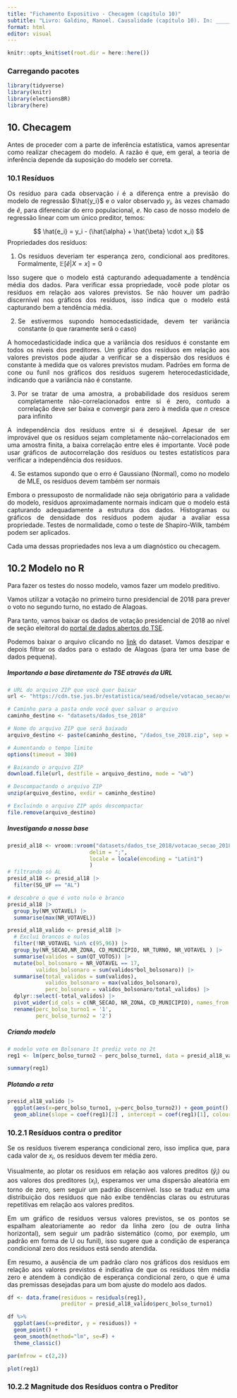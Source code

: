 ```yaml
---
title: "Fichamento Expositivo - Checagem (capítulo 10)"
subtitle: "Livro: Galdino, Manoel. Causalidade (capítulo 10). In: _______. Introdução à Regressão para Ciências Sociais"
format: html
editor: visual
---
```


```r
knitr::opts_knit$set(root.dir = here::here())
```

::: {style="text-align: justify"}
### Carregando pacotes

```r
library(tidyverse)
library(knitr)
library(electionsBR)
library(here)
```

## 10. Checagem

Antes de proceder com a parte de inferência estatística, vamos apresentar como realizar checagem do modelo. A razão é que, em geral, a teoria de inferência depende da suposição do modelo ser correta.

### 10.1 Resíduos

Os resíduo para cada observação $i$ é a diferença entre a previsão do modelo de regressão $\hat{y_i}$ e o valor observado $y_i$, às vezes chamado de $\hat{e}$, para diferenciar do erro populacional, $e$. No caso de nosso modelo de regressão linear com um único preditor, temos:

$$
\hat{e_i} = y_i - (\hat{\alpha} + \hat{\beta} \cdot x_i)
$$ Propriedades dos resíduos:

1.  Os resíduos deveriam ter esperança zero, condicional aos preditores. Formalmente, $\mathbb{E}[\hat{e}|X=x] = 0$

Isso sugere que o modelo está capturando adequadamente a tendência média dos dados. Para verificar essa propriedade, você pode plotar os resíduos em relação aos valores previstos. Se não houver um padrão discernível nos gráficos dos resíduos, isso indica que o modelo está capturando bem a tendência média.

2.  Se estivermos supondo homocedasticidade, devem ter variância constante (o que raramente será o caso)

A homocedasticidade indica que a variância dos resíduos é constante em todos os níveis dos preditores. Um gráfico dos resíduos em relação aos valores previstos pode ajudar a verificar se a dispersão dos resíduos é constante à medida que os valores previstos mudam. Padrões em forma de cone ou funil nos gráficos dos resíduos sugerem heterocedasticidade, indicando que a variância não é constante.

3.  Por se tratar de uma amostra, a probabilidade dos resíduos serem completamente não-correlacionados entre si é zero, contudo a correlação deve ser baixa e convergir para zero à medida que $n$ cresce para infinito

A independência dos resíduos entre si é desejável. Apesar de ser improvável que os resíduos sejam completamente não-correlacionados em uma amostra finita, a baixa correlação entre eles é importante. Você pode usar gráficos de autocorrelação dos resíduos ou testes estatísticos para verificar a independência dos resíduos.

4.  Se estamos supondo que o erro é Gaussiano (Normal), como no modelo de MLE, os resíduos devem também ser normais

Embora o pressuposto de normalidade não seja obrigatório para a validade do modelo, resíduos aproximadamente normais indicam que o modelo está capturando adequadamente a estrutura dos dados. Histogramas ou gráficos de densidade dos resíduos podem ajudar a avaliar essa propriedade. Testes de normalidade, como o teste de Shapiro-Wilk, também podem ser aplicados.

Cada uma dessas propriedades nos leva a um diagnóstico ou checagem.

## 10.2 Modelo no R

Para fazer os testes do nosso modelo, vamos fazer um modelo preditivo.

Vamos utilizar a votação no primeiro turno presidencial de 2018 para prever o voto no segundo turno, no estado de Alagoas.

Para tanto, vamos baixar os dados de votação presidencial de 2018 ao nível de seção eleitoral do [portal de dados abertos do TSE](https://dadosabertos.tse.jus.br/dataset/resultados-2018).

Podemos baixar o arquivo clicando no [link](https://cdn.tse.jus.br/estatistica/sead/odsele/votacao_secao/votacao_secao_2018_BR.zip) do dataset. Vamos deszipar e depois filtrar os dados para o estado de Alagoas (para ter uma base de dados pequena).

##### Importando a base diretamente do TSE através da URL

```r
# URL do arquivo ZIP que você quer baixar
url <- "https://cdn.tse.jus.br/estatistica/sead/odsele/votacao_secao/votacao_secao_2018_BR.zip"

# Caminho para a pasta onde você quer salvar o arquivo
caminho_destino <- "datasets/dados_tse_2018"

# Nome do arquivo ZIP que será baixado
arquivo_destino <- paste(caminho_destino, "/dados_tse_2018.zip", sep = "")

# Aumentando o tempo limite
options(timeout = 300)

# Baixando o arquivo ZIP
download.file(url, destfile = arquivo_destino, mode = "wb")

# Descompactando o arquivo ZIP
unzip(arquivo_destino, exdir = caminho_destino)

# Excluindo o arquivo ZIP após descompactar
file.remove(arquivo_destino)
```

##### Investigando a nossa base

```r
presid_al18 <- vroom::vroom("datasets/dados_tse_2018/votacao_secao_2018_BR.csv",
                          delim = ";", 
                          locale = locale(encoding = "Latin1")
                          )
# filtrando só AL
presid_al18 <- presid_al18 |>
  filter(SG_UF == "AL")

# descobre o que é voto nulo e branco
presid_al18 |>
  group_by(NM_VOTAVEL) |>
  summarise(max(NR_VOTAVEL))
```

```r
presid_al18_valido <- presid_al18 |>
  # Exclui brancos e nulos
  filter(!NR_VOTAVEL %in% c(95,96)) |>
  group_by(NR_SECAO,NR_ZONA, CD_MUNICIPIO, NR_TURNO, NR_VOTAVEL ) |>
  summarise(validos = sum(QT_VOTOS)) |>
  mutate(bol_bolsonaro = NR_VOTAVEL == 17,
         validos_bolsonaro = sum(validos*bol_bolsonaro)) |>
  summarise(total_validos = sum(validos),
            validos_bolsonaro = max(validos_bolsonaro),
            perc_bolsonaro = validos_bolsonaro/total_validos) |>
  dplyr::select(-total_validos) |>
  pivot_wider(id_cols = c(NR_SECAO, NR_ZONA, CD_MUNICIPIO), names_from = NR_TURNO, values_from = perc_bolsonaro) |>
  rename(perc_bolso_turno1 = '1',
         perc_bolso_turno2 = '2')
```

##### Criando modelo

```r
# modelo voto em Bolsonaro 1t prediz voto no 2t
reg1 <- lm(perc_bolso_turno2 ~ perc_bolso_turno1, data = presid_al18_valido)

summary(reg1)
```

##### Plotando a reta

```r
presid_al18_valido |>
  ggplot(aes(x=perc_bolso_turno1, y=perc_bolso_turno2)) + geom_point() + 
  geom_abline(slope = coef(reg1)[2] , intercept = coef(reg1)[1], colour  = "blue")
```

### 10.2.1 Resíduos contra o preditor

Se os resíduos tiverem esperança condicional zero, isso implica que, para cada valor de $x_i$, os resíduos devem ter média zero.

Visualmente, ao plotar os resíduos em relação aos valores preditos ($\hat{y}_i$) ou aos valores dos preditores ($x_i$), esperamos ver uma dispersão aleatória em torno de zero, sem seguir um padrão discernível. Isso se traduz em uma distribuição dos resíduos que não exibe tendências claras ou estruturas repetitivas em relação aos valores preditos.

Em um gráfico de resíduos versus valores previstos, se os pontos se espalham aleatoriamente ao redor da linha zero (ou de outra linha horizontal), sem seguir um padrão sistemático (como, por exemplo, um padrão em forma de U ou funil), isso sugere que a condição de esperança condicional zero dos resíduos está sendo atendida.

Em resumo, a ausência de um padrão claro nos gráficos dos resíduos em relação aos valores previstos é indicativa de que os resíduos têm média zero e atendem à condição de esperança condicional zero, o que é uma das premissas desejadas para um bom ajuste do modelo aos dados.

```r
df <- data.frame(residuos = residuals(reg1),
                 preditor = presid_al18_valido$perc_bolso_turno1)

df %>%
  ggplot(aes(x=preditor, y = residuos)) + 
  geom_point() + 
  geom_smooth(method="lm", se=F) +
  theme_classic()
```

```r
par(mfrow = c(2,2))

plot(reg1)
```

### 10.2.2 Magnitude dos Resíduos contra o Preditor
















:::
